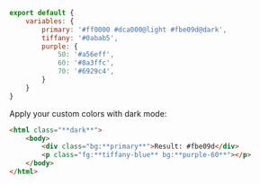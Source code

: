 ```js name=master.css.js
export default {
    variables: {
        primary: '#ff0000 #dca000@light #fbe09d@dark',
        tiffany: '#0abab5',
        purple: {
            50: '#a56eff',
            60: '#8a3ffc',
            70: '#6929c4',
        }
    }
}
```
Apply your custom colors with dark mode:
```html
<html class="**dark**">
    <body>
        <div class="bg:**primary**">Result: #fbe09d</div>
        <p class="fg:**tiffany-blue** bg:**purple-60**"></p>
    </body>
</html>
```
